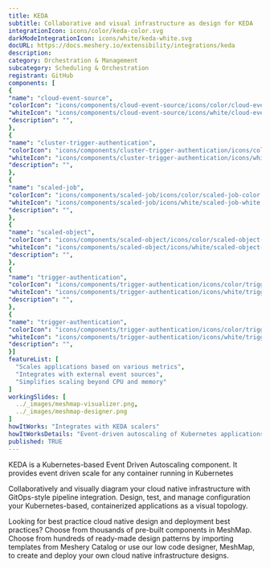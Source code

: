 ```yaml
---
title: KEDA
subtitle: Collaborative and visual infrastructure as design for KEDA
integrationIcon: icons/color/keda-color.svg
darkModeIntegrationIcon: icons/white/keda-white.svg
docURL: https://docs.meshery.io/extensibility/integrations/keda
description: 
category: Orchestration & Management
subcategory: Scheduling & Orchestration
registrant: GitHub
components: [
{
"name": "cloud-event-source",
"colorIcon": "icons/components/cloud-event-source/icons/color/cloud-event-source-color.svg",
"whiteIcon": "icons/components/cloud-event-source/icons/white/cloud-event-source-white.svg",
"description": "",
},
{
"name": "cluster-trigger-authentication",
"colorIcon": "icons/components/cluster-trigger-authentication/icons/color/cluster-trigger-authentication-color.svg",
"whiteIcon": "icons/components/cluster-trigger-authentication/icons/white/cluster-trigger-authentication-white.svg",
"description": "",
},
{
"name": "scaled-job",
"colorIcon": "icons/components/scaled-job/icons/color/scaled-job-color.svg",
"whiteIcon": "icons/components/scaled-job/icons/white/scaled-job-white.svg",
"description": "",
},
{
"name": "scaled-object",
"colorIcon": "icons/components/scaled-object/icons/color/scaled-object-color.svg",
"whiteIcon": "icons/components/scaled-object/icons/white/scaled-object-white.svg",
"description": "",
},
{
"name": "trigger-authentication",
"colorIcon": "icons/components/trigger-authentication/icons/color/trigger-authentication-color.svg",
"whiteIcon": "icons/components/trigger-authentication/icons/white/trigger-authentication-white.svg",
"description": "",
},
{
"name": "trigger-authentication",
"colorIcon": "icons/components/trigger-authentication/icons/color/trigger-authentication-color.svg",
"whiteIcon": "icons/components/trigger-authentication/icons/white/trigger-authentication-white.svg",
"description": "",
}]
featureList: [
  "Scales applications based on various metrics",
  "Integrates with external event sources",
  "Simplifies scaling beyond CPU and memory"
]
workingSlides: [
  ../_images/meshmap-visualizer.png,
  ../_images/meshmap-designer.png
]
howItWorks: "Integrates with KEDA scalers"
howItWorksDetails: "Event-driven autoscaling of Kubernetes applications"
published: TRUE
---
```


<p>
  KEDA is a Kubernetes-based Event Driven Autoscaling component. It provides event driven scale for
  any container running in Kubernetes
</p>
<p>
  Collaboratively and visually diagram your cloud native infrastructure with GitOps-style pipeline
  integration. Design, test, and manage configuration your Kubernetes-based, containerized
  applications as a visual topology.
</p>
<p>
  Looking for best practice cloud native design and deployment best practices? Choose from thousands
  of pre-built components in MeshMap. Choose from hundreds of ready-made design patterns by
  importing templates from Meshery Catalog or use our low code designer, MeshMap, to create and
  deploy your own cloud native infrastructure designs.
</p>
